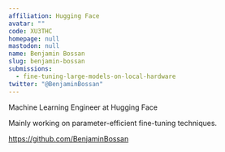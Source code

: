 ```yaml
---
affiliation: Hugging Face
avatar: ""
code: XU3THC
homepage: null
mastodon: null
name: Benjamin Bossan
slug: benjamin-bossan
submissions:
  - fine-tuning-large-models-on-local-hardware
twitter: "@BenjaminBossan"
---
```


Machine Learning Engineer at Hugging Face

Mainly working on parameter-efficient fine-tuning techniques.

https://github.com/BenjaminBossan

